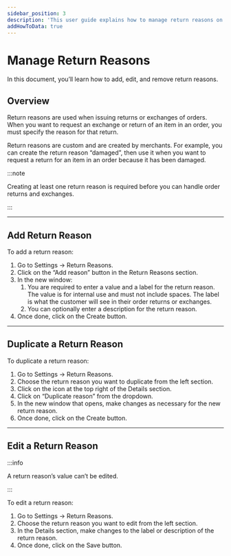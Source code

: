 ---
sidebar_position: 3
description: 'This user guide explains how to manage return reasons on the Medusa admin. Learn how to add, edit, and remove return reasons.'
addHowToData: true
---


# Manage Return Reasons

In this document, you’ll learn how to add, edit, and remove return reasons.

## Overview

Return reasons are used when issuing returns or exchanges of orders. When you want to request an exchange or return of an item in an order, you must specify the reason for that return.

Return reasons are custom and are created by merchants. For example, you can create the return reason “damaged”, then use it when you want to request a return for an item in an order because it has been damaged.

:::note

Creating at least one return reason is required before you can handle order returns and exchanges.

:::

---

## Add Return Reason

To add a return reason:

1. Go to Settings → Return Reasons.
2. Click on the “Add reason” button in the Return Reasons section.
3. In the new window:
    1. You are required to enter a value and a label for the return reason. The value is for internal use and must not include spaces. The label is what the customer will see in their order returns or exchanges.
    2. You can optionally enter a description for the return reason.
4. Once done, click on the Create button.

---

## Duplicate a Return Reason

To duplicate a return reason:

1. Go to Settings → Return Reasons.
2. Choose the return reason you want to duplicate from the left section.
3. Click on the <UiIcon lightIcon="https://res.cloudinary.com/dza7lstvk/image/upload/v1667999308/Medusa%20Docs/UI%20Icons/1ordBC6_ssysel.png" darkIcon="https://res.cloudinary.com/dza7lstvk/image/upload/v1667999326/Medusa%20Docs/UI%20Icons/dSwWYBH_stzgoi.png" alt="three dots" /> icon at the top right of the Details section.
4. Click on “Duplicate reason” from the dropdown.
5. In the new window that opens, make changes as necessary for the new return reason.
6. Once done, click on the Create button.

---

## Edit a Return Reason

:::info

A return reason’s value can’t be edited.

:::

To edit a return reason:

1. Go to Settings → Return Reasons.
2. Choose the return reason you want to edit from the left section.
3. In the Details section, make changes to the label or description of the return reason.
4. Once done, click on the Save button.